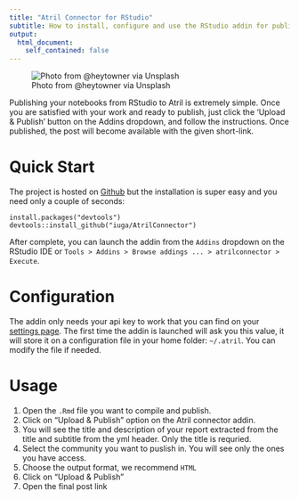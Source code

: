 ```yaml
---
title: "Atril Connector for RStudio"
subtitle: How to install, configure and use the RStudio addin for publish on Atril
output:
  html_document:
    self_contained: false
---
```


<style type="text/css">
    @import url("https://www.atril.me/clean.v1.css");
</style>

![Photo from @heytowner via Unsplash](https://images.unsplash.com/photo-1472148083604-64f1084980b9?ixlib=rb-1.2.1&ixid=eyJhcHBfaWQiOjEyMDd9&auto=format&fit=crop&w=750&q=80)

Publishing your notebooks from RStudio to Atril is extremely simple. Once you are satisfied with your work and ready to publish, just click the 'Upload & Publish' button on the Addins dropdown, and follow the instructions. Once published, the post will become available with the given short-link.

# Quick Start

The project is hosted on [Github](https://github.com/iuga/AtrilConnector) but the installation is super easy and you need only a couple of seconds:

```
install.packages("devtools")
devtools::install_github("iuga/AtrilConnector")
```

After complete, you can launch the addin from the `Addins` dropdown on the RStudio IDE or `Tools > Addins > Browse addings ... > atrilconnector > Execute`.

# Configuration

The addin only needs your api key to work that you can find on your [settings page](https://www.atril.me/#/settings). The first time the addin is launched will ask you this value, it will store it on a configuration file in your home folder: `~/.atril`. You can modify the file if needed.

# Usage

1. Open the `.Rmd` file you want to compile and publish.
2. Click on "Upload & Publish" option on the Atril connector addin.
3. You will see the title and description of your report extracted from the title and subtitle from the yml header. Only the title is requried.
4. Select the community you want to puslish in. You will see only the ones you have access.
5. Choose the output format, we recommend `HTML`
6. Click on "Upload & Publish"
7. Open the final post link